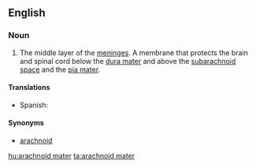 ==English==
===Noun===
{{en-noun}}
{{wikipedia}}

# {{anatomy}} The middle layer of the [[meninges]].  A membrane that protects the brain and spinal cord below the [[dura mater]] and above the [[subarachnoid space]] and the [[pia mater]].

====Translations====
{{trans-top|middle layer of the meninges}}
*Spanish: {{t+|es|aracnoides|m}}
{{trans-mid}}
{{trans-bottom}}

====Synonyms====
*[[arachnoid]]

[[hu:arachnoid mater]]
[[ta:arachnoid mater]]